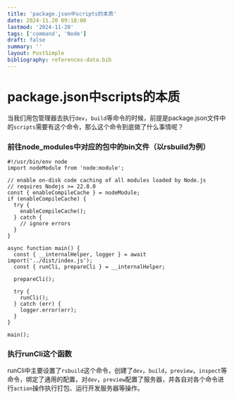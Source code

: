 ```yaml
---
title: 'package.json中scripts的本质'
date: 2024-11.20 09:18:00
lastmod: '2024-11-20'
tags: ['command', 'Node']
draft: false
summary: ''
layout: PostSimple
bibliography: references-data.bib
---
```


# package.json中scripts的本质

当我们用包管理器去执行`dev`，`build`等命令的时候，前提是package.json文件中的`scripts`需要有这个命令，那么这个命令到底做了什么事情呢？

### 前往node_modules中对应的包中的bin文件（以rsbuild为例）

```
#!/usr/bin/env node
import nodeModule from 'node:module';

// enable on-disk code caching of all modules loaded by Node.js
// requires Nodejs >= 22.8.0
const { enableCompileCache } = nodeModule;
if (enableCompileCache) {
  try {
    enableCompileCache();
  } catch {
    // ignore errors
  }
}

async function main() {
  const { __internalHelper, logger } = await import('../dist/index.js');
  const { runCli, prepareCli } = __internalHelper;

  prepareCli();

  try {
    runCli();
  } catch (err) {
    logger.error(err);
  }
}

main();

```

### 执行runCli这个函数

runCli中主要设置了`rsbuild`这个命令，创建了`dev`，`build`，`preview`，`inspect`等命令，绑定了通用的配置，对`dev`，`preview`配置了服务器，并各自对各个命令进行`action`操作执行打包、运行开发服务器等操作。
